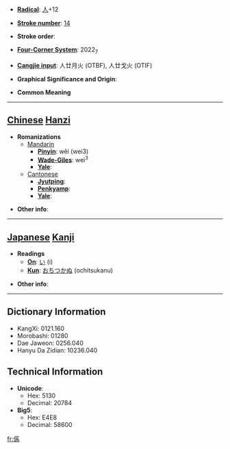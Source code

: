 * '''[[Wiktionary:Chinese radical index| Radical]]''': [[Wiktionary:Chinese radical index 人|人]]+12

* '''[[Wiktionary:Chinese total strokes index|Stroke number]]''': [[Wiktionary:Chinese total strokes index 14|14]]

* '''Stroke order''': 

* '''[[Wiktionary:Chinese four corner index|Four-Corner System]]''': 2022<sub>7</sub>

* '''[[Wiktionary:Chinese Cangjie index|Cangjie input]]''': 人廿月火 (OTBF), 人廿戈火 (OTIF)

* '''Graphical Significance and Origin''': 

* '''Common Meaning'''

----

== [[Chinese]] [[Hanzi]] ==

* '''Romanizations'''
** [[Mandarin]]
*** '''[[Pinyin]]''': wěi (wei3)
*** '''[[Wade-Giles]]''': wei<sup>3</sup>
*** '''[[Yale]]''': 
**[[Cantonese]]
***'''[[Jyutping]]''':
***'''[[Penkyamp]]''': 
***'''[[Yale]]''': 

* '''Other info''': 

----

== [[Japanese]] [[Kanji]] ==

* '''Readings'''
** '''[[On]]''': [[い]] (i)
** '''[[Kun]]''': [[おちつかぬ]] (ochitsukanu)

* '''Other info''':  

----

== Dictionary Information ==

* KangXi: 0121.160
* Morobashi: 01280
* Dae Jaweon: 0256.040
* Hanyu Da Zidian: 10236.040

== Technical Information ==

* '''Unicode''':
** Hex: 5130
** Decimal: 20784
* '''Big5''':
** Hex: E4E8
** Decimal: 58600

[[fr:儰]]
